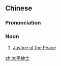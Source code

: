 {{also|太平绅士}}
==Chinese==
{{zh-forms|s=太平绅士|type=22}}

===Pronunciation===
{{zh-pron
|m=tàipíng shēnshì
|c=taai3 ping4 san1 si6,taai3 ping4 san1 si6-2
|cat=n
}}

===Noun===
{{zh-noun}}

# [[Justice of the Peace]]

[[zh:太平紳士]]
